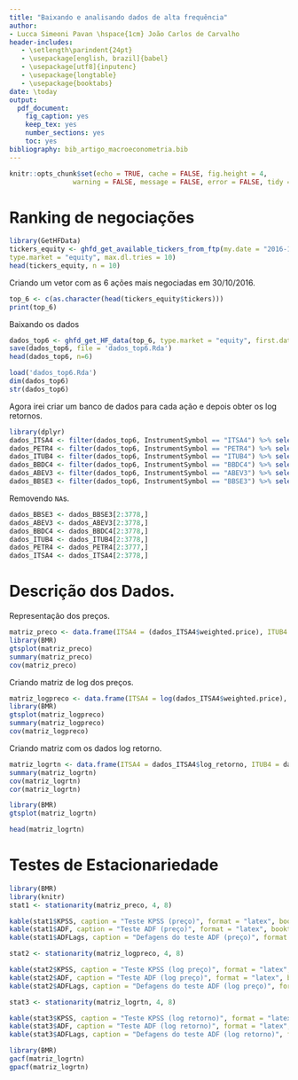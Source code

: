 ```yaml
---
title: "Baixando e analisando dados de alta frequência"
author: 
- Lucca Simeoni Pavan \hspace{1cm} João Carlos de Carvalho
header-includes:
   - \setlength\parindent{24pt}
   - \usepackage[english, brazil]{babel}
   - \usepackage[utf8]{inputenc}
   - \usepackage{longtable}
   - \usepackage{booktabs}
date: \today
output: 
  pdf_document: 
    fig_caption: yes
    keep_tex: yes
    number_sections: yes
    toc: yes
bibliography: bib_artigo_macroeconometria.bib
---
```


```r
knitr::opts_chunk$set(echo = TRUE, cache = FALSE, fig.height = 4,
                warning = FALSE, message = FALSE, error = FALSE, tidy = TRUE, tidy.opts = list(width.cutoff = 70))
```

# Ranking de negociações

```r
library(GetHFData)
tickers_equity <- ghfd_get_available_tickers_from_ftp(my.date = "2016-10-30",
type.market = "equity", max.dl.tries = 10)
head(tickers_equity, n = 10)
```

Criando um vetor com as 6 ações mais negociadas em 30/10/2016.

```r
top_6 <- c(as.character(head(tickers_equity$tickers)))
print(top_6)
```

Baixando os dados

```r
dados_top6 <- ghfd_get_HF_data(top_6, type.market = "equity", first.date = as.Date("2014-11-03"), last.date = as.Date("2016-10-30"), first.time = "9:00:00", last.time = "18:00:00", type.output = "agg", agg.diff = "1 hour", dl.dir = "ftp files", max.dl.tries = 10, clean.files = FALSE)
save(dados_top6, file = 'dados_top6.Rda')
head(dados_top6, n=6)
```
```r
load('dados_top6.Rda')
dim(dados_top6)
str(dados_top6)
```
Agora irei criar um banco de dados para cada ação e depois obter os log retornos.

```r
library(dplyr)
dados_ITSA4 <- filter(dados_top6, InstrumentSymbol == "ITSA4") %>% select( SessionDate, weighted.price) %>% mutate( log_retorno = log(weighted.price) - lag(log(weighted.price)))
dados_PETR4 <- filter(dados_top6, InstrumentSymbol == "PETR4") %>% select( SessionDate, weighted.price) %>% mutate( log_retorno = log(weighted.price) - lag(log(weighted.price)))
dados_ITUB4 <- filter(dados_top6, InstrumentSymbol == "ITUB4") %>% select( SessionDate, weighted.price) %>% mutate( log_retorno = log(weighted.price) - lag(log(weighted.price)))
dados_BBDC4 <- filter(dados_top6, InstrumentSymbol == "BBDC4") %>% select( SessionDate, weighted.price) %>% mutate( log_retorno = log(weighted.price) - lag(log(weighted.price)))
dados_ABEV3 <- filter(dados_top6, InstrumentSymbol == "ABEV3") %>% select( SessionDate, weighted.price) %>% mutate( log_retorno = log(weighted.price) - lag(log(weighted.price))) %>% mutate( log_retorno = log(weighted.price) - lag(log(weighted.price)))
dados_BBSE3 <- filter(dados_top6, InstrumentSymbol == "BBSE3") %>% select( SessionDate, weighted.price) %>% mutate( log_retorno = log(weighted.price) - lag(log(weighted.price)))
```
Removendo `NA`s.

```r
dados_BBSE3 <- dados_BBSE3[2:3778,]
dados_ABEV3 <- dados_ABEV3[2:3778,]
dados_BBDC4 <- dados_BBDC4[2:3778,]
dados_ITUB4 <- dados_ITUB4[2:3778,]
dados_PETR4 <- dados_PETR4[2:3777,]
dados_ITSA4 <- dados_ITSA4[2:3778,]
```

# Descrição dos Dados.

Representação dos preços.

```r
matriz_preco <- data.frame(ITSA4 = (dados_ITSA4$weighted.price), ITUB4 = (dados_ITUB4$weighted.price), BBDC4 = (dados_BBDC4$weighted.price), ABEV3 = (dados_ABEV3$weighted.price), BBSE3 = (dados_BBSE3$weighted.price))
library(BMR)
gtsplot(matriz_preco)
summary(matriz_preco)
cov(matriz_preco)
```



Criando matriz de log dos preços.



```r
matriz_logpreco <- data.frame(ITSA4 = log(dados_ITSA4$weighted.price), ITUB4 = log(dados_ITUB4$weighted.price), BBDC4 = log(dados_BBDC4$weighted.price), ABEV3 = log(dados_ABEV3$weighted.price), BBSE3 = log(dados_BBSE3$weighted.price))
library(BMR)
gtsplot(matriz_logpreco)
summary(matriz_logpreco)
cov(matriz_logpreco)
```

Criando matriz com os dados log retorno.

```r
matriz_logrtn <- data.frame(ITSA4 = dados_ITSA4$log_retorno, ITUB4 = dados_ITUB4$log_retorno, BBDC4 = dados_BBDC4$log_retorno, ABEV3 = dados_ABEV3$log_retorno, BBSE3 = dados_BBSE3$log_retorno)
summary(matriz_logrtn)
cov(matriz_logrtn)
cor(matriz_logrtn)
```

```r
library(BMR)
gtsplot(matriz_logrtn)
```
```r
head(matriz_logrtn)
```
# Testes de Estacionariedade
 
```r
library(BMR)
library(knitr)
stat1 <- stationarity(matriz_preco, 4, 8)
```

```r
kable(stat1$KPSS, caption = "Teste KPSS (preço)", format = "latex", booktabs = TRUE, longtable = TRUE, digits = 2)
kable(stat1$ADF, caption = "Teste ADF (preço)", format = "latex", booktabs = TRUE, longtable = TRUE, digits = 2)
kable(stat1$ADFLags, caption = "Defagens do teste ADF (preço)", format = "latex", booktabs = TRUE, longtable = TRUE, digits = 2)
```

```r
stat2 <- stationarity(matriz_logpreco, 4, 8)
```

```r
kable(stat2$KPSS, caption = "Teste KPSS (log preço)", format = "latex", booktabs = TRUE, longtable = TRUE, digits = 2)
kable(stat2$ADF, caption = "Teste ADF (log preço)", format = "latex", booktabs = TRUE, longtable = TRUE, digits = 2)
kable(stat2$ADFLags, caption = "Defagens do teste ADF (log preço)", format = "latex", booktabs = TRUE, longtable = TRUE, digits = 2)
```


```r
stat3 <- stationarity(matriz_logrtn, 4, 8)
```

```r
kable(stat3$KPSS, caption = "Teste KPSS (log retorno)", format = "latex", booktabs = TRUE, longtable = TRUE, digits = 2)
kable(stat3$ADF, caption = "Teste ADF (log retorno)", format = "latex", booktabs = TRUE, longtable = TRUE, digits = 2)
kable(stat3$ADFLags, caption = "Defagens do teste ADF (log retorno)", format = "latex", booktabs = TRUE, longtable = TRUE, digits = 2)
```

```r
library(BMR)
gacf(matriz_logrtn)
gpacf(matriz_logrtn)
```



